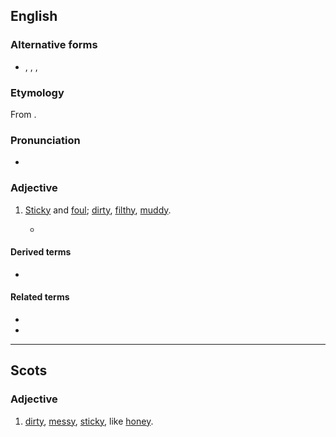 ==English==

===Alternative forms===
* {{l|en|clartie}}, {{l|en|clerty}}, {{l|en|clorty}}, {{l|en|clurty}} {{qualifier|Scotland}}

===Etymology===
From {{suf|en|clart|-y|id2=adjectival}}.

===Pronunciation===
* {{rhymes|en|ɑː(ɹ)ti|s=2}}

===Adjective===
{{en-adj|er}}

# {{lb|en|Britain|Northern England|and|Scotland|_|dialect}} [[sticky|Sticky]] and [[foul#Adjective|foul]]; [[dirty]], [[filthy]], [[muddy]].
#: {{synonyms|en|Thesaurus:unclean}}
#* {{RQ:Halliwell Dictionary|entry=CLART|page=252|column=1|passage=CLART. To spread, smear, or daub. A flake of snow, when it is large and sticks to the clothes, is called a ''clart''. So we have ''clarts'', mud; '''''clarty''''', muddy, sticky. ''Clarty-paps'', a dirty sloven of a wife.|brackets=on}}

====Derived terms====
* {{l|en|clarty-paps}}

====Related terms====
* {{l|en|clatty}}
* {{l|en|clats}}

----

==Scots==

===Adjective===
{{sco-adj}}

# [[dirty]], [[messy]], [[sticky]], like [[honey]].